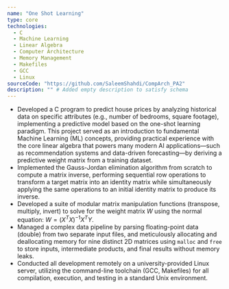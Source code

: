 ```yaml
---
name: "One Shot Learning"
type: core
technologies:
  - C
  - Machine Learning
  - Linear Algebra
  - Computer Architecture
  - Memory Management
  - Makefiles
  - GCC
  - Linux
sourceCode: "https://github.com/SaleemShahdi/CompArch_PA2"
description: "" # Added empty description to satisfy schema
---
```

- Developed a C program to predict house prices by analyzing historical data on specific attributes (e.g., number of bedrooms, square footage), implementing a predictive model based on the one-shot learning paradigm. This project served as an introduction to fundamental Machine Learning (ML) concepts, providing practical experience with the core linear algebra that powers many modern AI applications—such as recommendation systems and data-driven forecasting—by deriving a predictive weight matrix from a training dataset.
- Implemented the Gauss-Jordan elimination algorithm from scratch to compute a matrix inverse, performing sequential row operations to transform a target matrix into an identity matrix while simultaneously applying the same operations to an initial identity matrix to produce its inverse.
- Developed a suite of modular matrix manipulation functions (transpose, multiply, invert) to solve for the weight matrix $W$ using the normal equation: $W=(X^TX)^{-1}X^TY$.
- Managed a complex data pipeline by parsing floating-point data (double) from two separate input files, and meticulously allocating and deallocating memory for nine distinct 2D matrices using `malloc` and `free` to store inputs, intermediate products, and final results without memory leaks.
- Conducted all development remotely on a university-provided Linux server, utilizing the command-line toolchain (GCC, Makefiles) for all compilation, execution, and testing in a standard Unix environment.